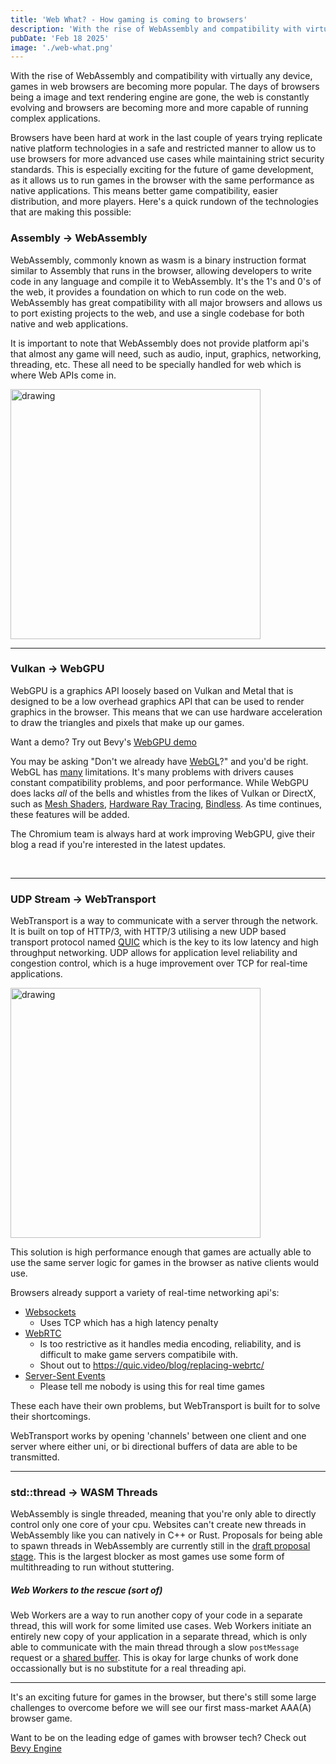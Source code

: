```yaml
---
title: 'Web What? - How gaming is coming to browsers'
description: 'With the rise of WebAssembly and compatibility with virtually any device, games in web browsers are becoming more popular. But there''s still some large challenges to supporting the platform you should know.'
pubDate: 'Feb 18 2025'
image: './web-what.png'
---
```



With the rise of WebAssembly and compatibility with virtually any device, games in web browsers are becoming more popular. The days of browsers being a image and text rendering engine are gone, the web is constantly evolving and browsers are becoming more and more capable of running complex applications.

Browsers have been hard at work in the last couple of years trying replicate native platform technologies in a safe and restricted manner to allow us to use browsers for more advanced use cases while maintaining strict security standards.
This is especially exciting for the future of game development, as it allows us to run games in the browser with the same performance as native applications. This means better game compatibility, easier distribution, and more players.
Here's a quick rundown of the technologies that are making this possible:

### Assembly -> WebAssembly

<BaselineStatus id="wasm" />

WebAssembly, commonly known as wasm is a binary instruction format similar to Assembly that runs in the browser,
allowing developers to write code in any language and compile it to WebAssembly. It's the 1's and 0's of the web, it 
provides a foundation on which to run code on the web.
WebAssembly has great compatibility with all major browsers and allows us to port existing projects to the web, and
use a single codebase for both native and web applications.

It is important to note that WebAssembly does not provide platform api's that almost any game will need, such as
audio, input, graphics, networking, threading, etc. These all need to be specially handled for web which is where Web APIs come in.

<Image src={WebassemblyImage} alt="drawing" width="400"/>

----------------------------

### Vulkan -> WebGPU

<BaselineStatus id="webgpu" />

WebGPU is a graphics API loosely based on Vulkan and Metal that is designed to be a low overhead graphics API
that can be used to render graphics in the browser. This means that we can use hardware acceleration to draw the
triangles and pixels that make up our games.

Want a demo? Try out Bevy's [WebGPU demo](https://bevyengine.org/examples-webgpu/3d-rendering/motion-blur/)

You may be asking "Don't we already have [WebGL](https://developer.mozilla.org/en-US/docs/Web/API/WebGL_API)?" and you'd be right.
WebGL has
[many](https://discussions.unity.com/t/webgl-vs-desktop-unity-vs-js-engine/932348)
limitations. It's many problems with drivers causes constant compatibility problems, and poor performance.
While WebGPU does lacks *all* of the bells and whistles from the likes of Vulkan or DirectX, such as 
[Mesh Shaders](https://github.com/gpuweb/gpuweb/issues/3015),
[Hardware Ray Tracing](https://github.com/gpuweb/gpuweb/issues/535),
[Bindless](https://hackmd.io/PCwnjLyVSqmLfTRSqH0viA?view).
As time continues, these features will be added.

The Chromium team is always hard at work improving WebGPU, give their blog a read if you're interested in the latest updates.

<LinkPreview id="https://developer.chrome.com/blog/next-for-webgpu" />

<br/>

----------------------------

### UDP Stream -> WebTransport

<BaselineStatus id="webtransport" />

WebTransport is a way to communicate with a server through the network. It is built on top of HTTP/3, with HTTP/3 utilising
a new UDP based transport protocol named [QUIC](https://www.chromium.org/quic/) which is the key to its low latency and high throughput networking.
UDP allows for application level reliability and congestion control, which is a huge improvement over TCP for real-time applications.

<Image src={WebtransportImage} alt="drawing" width="400"/>

This solution is high performance enough that games are actually able to use the same server logic for games in the browser as native clients would use. 

Browsers already support a variety of real-time networking api's:
- [Websockets](https://developer.mozilla.org/en-US/docs/Web/API/WebSockets_API)
    - Uses TCP which has a high latency penalty
- [WebRTC](https://developer.mozilla.org/en-US/docs/Web/API/WebRTC_API)
    - Is too restrictive as it handles media encoding, reliability, and is difficult to make game servers compatibile with.
    - Shout out to https://quic.video/blog/replacing-webrtc/
- [Server-Sent Events](https://developer.mozilla.org/en-US/docs/Web/API/Server-sent_events/Using_server-sent_events)
    - Please tell me nobody is using this for real time games

These each have their own problems, but WebTransport is built for to solve their shortcomings.

WebTransport works by opening 'channels' between one client and one server where either uni, or bi directional buffers of data are able
to be transmitted.

----------------------------

### std::thread -> WASM Threads

<BaselineStatus id="shared-everything-threads" />

WebAssembly is single threaded, meaning that you're only able to directly control only one core of your cpu. Websites can't create new threads in WebAssembly like you can natively in C++ or Rust.
Proposals for being able to spawn threads in WebAssembly are currently still in the [draft proposal stage](https://github.com/WebAssembly/shared-everything-threads).
This is the largest blocker as most games use some form of multithreading to run without stuttering.

##### Web Workers to the rescue (sort of)

<BaselineStatus id="js-modules-workers" />

Web Workers are a way to run another copy of your code in a separate thread, this will work for some limited use cases.
Web Workers initiate an entirely new copy of your application in a separate thread, which is only able to communicate with the main
thread through a slow `postMessage` request or a [shared buffer](https://developer.mozilla.org/en-US/docs/Web/JavaScript/Reference/Global_Objects/SharedArrayBuffer).
This is okay for large chunks of work done occassionally but is no substitute for a real threading api. 

----------------------------

It's an exciting future for games in the browser, but there's still some large challenges to overcome before we will see our first mass-market AAA(A) browser game.

Want to be on the leading edge of games with browser tech? Check out [Bevy Engine](https://bevyengine.org/)
